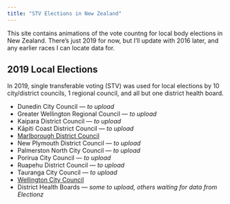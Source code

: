 ```yaml
---
title: "STV Elections in New Zealand"
---
```


This site contains animations of the vote countng for local body elections
in New Zealand. There's just 2019 for now, but I'll update with 2016 later,
and any earlier races I can locate data for.

## 2019 Local Elections

In 2019, single transferable voting (STV) was used for local elections by
10 city/district councils, 1 regional council, and all but one
district health board.

* Dunedin City Council --- *to upload*
* Greater Wellington Regional Council --- *to upload*
* Kaipara District Council --- *to upload*
* Kāpiti Coast District Council --- *to upload*
* [Marlborough District Council](mdc2019.html)
* New Plymouth District Council --- *to upload*
* Palmerston North City Council --- *to upload*
* Porirua City Council --- *to upload*
* Ruapehu District Council --- *to upload*
* Tauranga City Council --- *to upload*
* [Wellington City Council](wcc2019.html)
* District Health Boards --- *some to upload, others waiting for data from Electionz*

